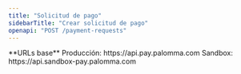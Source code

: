 ```yaml
---
title: "Solicitud de pago"
sidebarTitle: "Crear solicitud de pago"
openapi: "POST /payment-requests"
---
```


<Note>
  **URLs base** Producción: https://api.pay.palomma.com Sandbox:
  https://api.sandbox-pay.palomma.com
</Note>
